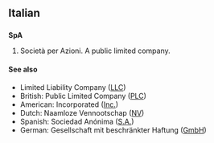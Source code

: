 {{also|spa|Spa|spá}}
{{rfc|related or translations?}}
==Italian==

==={{initialism}}===
'''SpA'''

# Società per Azioni. A public limited company.

====See also====
* Limited Liability Company ([[LLC]])
* British: Public Limited Company ([[PLC]])
* American: Incorporated ([[Inc.]])
* Dutch: Naamloze Vennootschap ([[NV]])
* Spanish: Sociedad Anónima ([[S.A.]])
* German: Gesellschaft mit beschränkter Haftung ([[GmbH]])